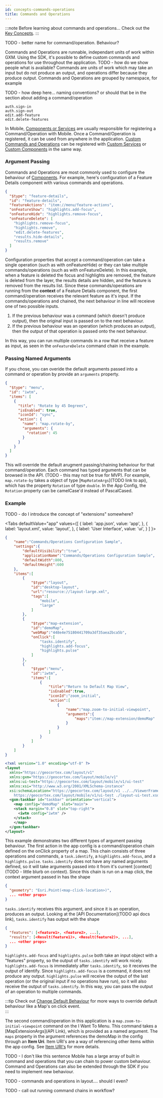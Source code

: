 ```yaml
---
id: concepts-commands-operations
title: Commands and Operations
---
```


:::note Before learning about commands and operations...
Check out the [Key Concepts](concepts-key-concepts).
:::

TODO - better name for command/operation. Behaviour?


Commands and Operations are runnable, independant units of work within GXM. Using the SDK, it's possible to define custom commands and operations for use throughout the application. TODO - how do we show people what is available? Commands are units of work which may take an input but do not produce an output, and operations differ because they produce output. Commands and Operations are grouped by namespace, for example

TODO - how deep here... naming conventions? or should that be in the section about adding a command/operation

```
auth.sign-in
auth.sign-out
edit.add-feature
edit.delete-features
```

In Mobile, [Components or Services](concepts-components-services) are usually responsible for registering a Command/Operation with Mobile. Once a Command/Operation is registered, it can be used from anywhere in the application. [Custom Commands and Operations](implement-command-operation) can be registered with [Custom Services](implement-background-service) or [Custom Components](implement-component-with-ui) in the same way.

### Argument Passing

Commands and Operations are most commonly used to configure the behaviour of [Components](./components). For example, here's configuration of a Feature Details component with various commands and operations.

```json
{
  "$type": "feature-details",
  "id": "feature-details",
  "featureActions": "item://menu/feature-actions",
  "onFeatureShow": "highlights.add-focus",
  "onFeatureHide": "highlights.remove-focus",
  "onFeatureDelete": [
    "highlights.remove-focus",
    "highlights.remove",
    "edit.delete-features",
    "results.hide-details",
    "results.remove"
  ]
}
```

Configuration properties that accept a command/operation can take a single operation (such as with onFeatureHide) or they can take multiple commands/operations (such as with onFeatureDelete). In this example, when a feature is deleted the focus and highlights are removed, the feature is deleted from the layer, the results details are hidden, and the feature is removed from the results list. Since these commands/operations are running from the **context** of a Feature Details component, the first command/operation receives the relevant feature as it's input. If the commands/operations and chained, the next behaviour in line will receieve one of two possible inputs.

1. If the previous behaviour was a command (which doesn't produce output), then the original input is passed on to the next behaviour.
2. If the previous behaviour was an operation (which produces an output), then the output of that operation is passed onto the next behaviour.

In this way, you can run multiple commands in a row that receive a feature as input, as seen in the `onFeatureDelete` command chain in the example. 

### Passing Named Arguments

If you chose, you can overide the default arguments passed into a command or operation by provide an `arguments` property.

```json
{
  "$type": "menu",
  "id": "iwtm",
  "items": [
    {
      "title": "Rotate by 45 Degrees",
      "isEnabled": true,
      "iconId": "sync",
      "action": {
        "name": "map.rotate-by",
        "arguments": {
          "rotation": 45
        }
      }
    }
  ]
}
```

This will override the default arugment passing/chaining behaviour for that command/operation. Each command has typed arguments that can be browsed in the API. (TODO - this may not be true for MVP). For example, `map.rotate-by` takes a object of type [`MapRotateArgs`](TODO link to api), which has the property `Rotation` of type `double`. In the App Config, the `Rotation` property can be camelCase'd instead of PascalCased.  

### Example

TODO - do I introduce the concept of "extensions" somewhere?

<Tabs
  defaultValue="app"
  values={[
    { label: 'app.json', value: 'app', },
    { label: 'layout.xml', value: 'layout', },
    { label: 'User Interface', value: 'ui', }
  ]
}>
<TabItem value="app">

```json
{
    "name":"Commands/Operations Configuration Sample",
    "settings":{
        "defaultVisibility":"true",
        "applicationName":"Commands/Operations Configuration Sample",
        "defaultWidth":800,
        "defaultHeight":600
    },
    "items":[
        {
            "$type":"layout",
            "id":"desktop-layout",
            "url":"resource://layout-large.xml",
            "tags":[
                "mobile",
                "large"
            ]
        },
        {
            "$type":"map-extension",
            "id":"demoMap",
            "webMap":"448e4e75180441709a3df35aea2bca5b",
            "onClick":[
                "tasks.identify",
                "highlights.add-focus",
                "highlights.pulse"
            ]
        },
        {
            "$type":"menu",
            "id":"iwtm",
            "items":[
                {
                    "title":"Return to Default Map View",
                    "isEnabled":true,
                    "iconId":"zoom_initial",
                    "action":[
                        {
                            "name":"map.zoom-to-initial-viewpoint",
                            "arguments":{
                                "maps":"item://map-extension/demoMap"
                            }
                        }
                    ]
                }
            ]
        }
    ]
}
  ```

</TabItem>
<TabItem value="layout">

```xml
<?xml version="1.0" encoding="utf-8" ?>
<layout
  xmlns="https://geocortex.com/layout/v1"
  xmlns:gxm="https://geocortex.com/layout/mobile/v1"
  xmlns:ui-test="https://geocortex.com/layout/mobile/v1/ui-test"
  xmlns:xsi="http://www.w3.org/2001/XMLSchema-instance"
  xsi:schemaLocation="https://geocortex.com/layout/v1 ../../ViewerFramework/layout/layout-mobile.xsd
	https://geocortex.com/layout/mobile/v1/ui-test ./layout-ui-test.xsd">
  <gxm:taskbar id="taskbar" orientation="vertical">
    <map config="demoMap" slot="main">
    <stack margin="0.8" slot="top-right">
      <iwtm config="iwtm" />
    </stack>
    </map>
  </gxm:taskbar>
</layout>
```

</TabItem>
<TabItem value="ui">
  <DemoVideo src="/video/commands-operations-demo.webm" />
</TabItem>
</Tabs>

This example demonstrates two different types of argument passing behaviour. The first action in the app config is a command/operation chain defined on the onClick property of a map. This chain consists of three operations and commands, a `task.identify`, a `highlights.add-focus`, and a `highlights.pulse`. `tasks.identify` does not have any named arguments defined, so it will take arguments passed into it from it's current [context](TODO - little blurb on context). Since this chain is run on a map click, the context argument passed in has the shape 
```json
{
  "geometry": "Esri.Point(<map-click-location>)",
  ... <other props>
}
```
`tasks.identify` receives this argument, and since it is an operation, produces an output. Looking at the [API Documentation](TODO api docs link), `tasks.identify` has output with the shape
```json
{
  "features": [<feature1>, <feature2>, ...],
  "results": [<Result(feature1)>, <Result(feature2)>, ...],
  ... <other props>
}
```
`highlights.add-focus` and `highlights.pulse` both take an input object with a "features" property, so the output of `tasks.identify` will work nicely. `highlights.add-focus` is immediately after `tasks.identify`, so it receives the output of identify. Since `highlights.add-focus` is a command, it does not produce any output. `highlights.pulse` will receive the output of the last operation (or the original input if no operations have run), so it will also receive the output of `tasks.identify`. In this way, you can pass the output of an operation to multiple commands.

:::tip 
Check out [Change Default Behaviour](change-default-behaviour) for more ways to override default behaviour like a Map's on click event.  
:::

The second command/operation in this application is a `map.zoom-to-initial-viewpoint` command on the I Want To Menu. This command takes a [MapExtensionArgs](API Link), which is provided as a named argument. The `maps` property in the argument references the demoMap in the config through an **Item Uri**. Item URI's are a way of referencing other items within the app config. See [Item URI's](./advanced-config#item-uris) for more details. 

TODO - I don't like this sentence
Mobile has a large array of built in command and operations that you can chain to power custom behaviour. Command and Operations can also be extended through the SDK if you need to implement new behaviour. 

<UseCaseContainer>
    <UseCaseCard
        title="Commands and Operations Schema"
        description="Check out the available commands and operations."
        link="api-commands-operations"
    />
    <UseCaseCard
        title="Configure Commands and Operations"
        description="Change built in behaviour or add new behaviour using App Configuration and Layout."
        link="concepts-app-config"
    />
    <UseCaseCard
        title="Build your own Commands and Operations"
        description="Use the SDK to implement custom Commands and Operations."
        link="custom-command-operation"
    />
</UseCaseContainer>

TODO - commands and operations in layout.... should I even?

TODO - call out running command chains in workflow?